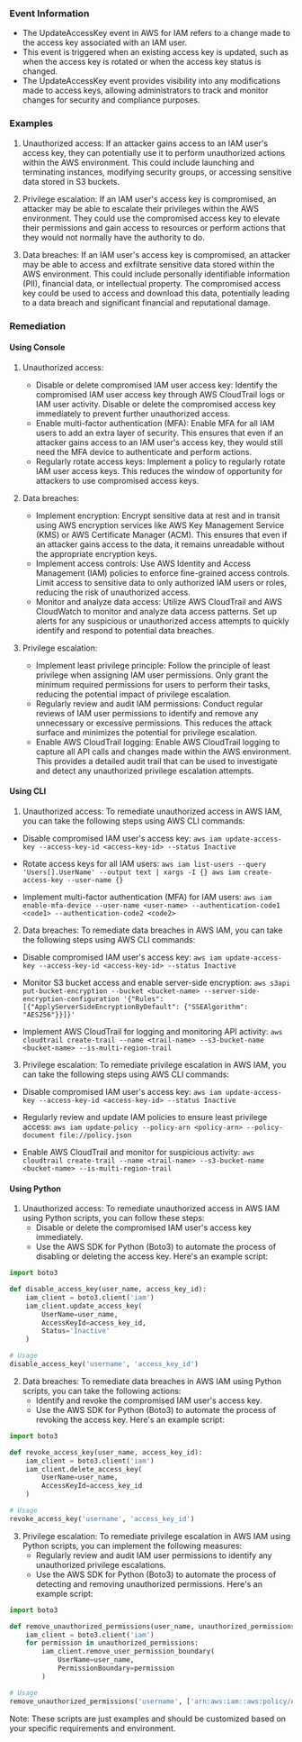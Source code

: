 
### Event Information

- The UpdateAccessKey event in AWS for IAM refers to a change made to the access key associated with an IAM user.
- This event is triggered when an existing access key is updated, such as when the access key is rotated or when the access key status is changed.
- The UpdateAccessKey event provides visibility into any modifications made to access keys, allowing administrators to track and monitor changes for security and compliance purposes.


### Examples

1. Unauthorized access: If an attacker gains access to an IAM user's access key, they can potentially use it to perform unauthorized actions within the AWS environment. This could include launching and terminating instances, modifying security groups, or accessing sensitive data stored in S3 buckets.

2. Privilege escalation: If an IAM user's access key is compromised, an attacker may be able to escalate their privileges within the AWS environment. They could use the compromised access key to elevate their permissions and gain access to resources or perform actions that they would not normally have the authority to do.

3. Data breaches: If an IAM user's access key is compromised, an attacker may be able to access and exfiltrate sensitive data stored within the AWS environment. This could include personally identifiable information (PII), financial data, or intellectual property. The compromised access key could be used to access and download this data, potentially leading to a data breach and significant financial and reputational damage.

### Remediation

#### Using Console

1. Unauthorized access:
   - Disable or delete compromised IAM user access key: Identify the compromised IAM user access key through AWS CloudTrail logs or IAM user activity. Disable or delete the compromised access key immediately to prevent further unauthorized access.
   - Enable multi-factor authentication (MFA): Enable MFA for all IAM users to add an extra layer of security. This ensures that even if an attacker gains access to an IAM user's access key, they would still need the MFA device to authenticate and perform actions.
   - Regularly rotate access keys: Implement a policy to regularly rotate IAM user access keys. This reduces the window of opportunity for attackers to use compromised access keys.

2. Data breaches:
   - Implement encryption: Encrypt sensitive data at rest and in transit using AWS encryption services like AWS Key Management Service (KMS) or AWS Certificate Manager (ACM). This ensures that even if an attacker gains access to the data, it remains unreadable without the appropriate encryption keys.
   - Implement access controls: Use AWS Identity and Access Management (IAM) policies to enforce fine-grained access controls. Limit access to sensitive data to only authorized IAM users or roles, reducing the risk of unauthorized access.
   - Monitor and analyze data access: Utilize AWS CloudTrail and AWS CloudWatch to monitor and analyze data access patterns. Set up alerts for any suspicious or unauthorized access attempts to quickly identify and respond to potential data breaches.

3. Privilege escalation:
   - Implement least privilege principle: Follow the principle of least privilege when assigning IAM user permissions. Only grant the minimum required permissions for users to perform their tasks, reducing the potential impact of privilege escalation.
   - Regularly review and audit IAM permissions: Conduct regular reviews of IAM user permissions to identify and remove any unnecessary or excessive permissions. This reduces the attack surface and minimizes the potential for privilege escalation.
   - Enable AWS CloudTrail logging: Enable AWS CloudTrail logging to capture all API calls and changes made within the AWS environment. This provides a detailed audit trail that can be used to investigate and detect any unauthorized privilege escalation attempts.

#### Using CLI

1. Unauthorized access: To remediate unauthorized access in AWS IAM, you can take the following steps using AWS CLI commands:

- Disable compromised IAM user's access key: `aws iam update-access-key --access-key-id <access-key-id> --status Inactive`

- Rotate access keys for all IAM users: `aws iam list-users --query 'Users[].UserName' --output text | xargs -I {} aws iam create-access-key --user-name {}`

- Implement multi-factor authentication (MFA) for IAM users: `aws iam enable-mfa-device --user-name <user-name> --authentication-code1 <code1> --authentication-code2 <code2>`

2. Data breaches: To remediate data breaches in AWS IAM, you can take the following steps using AWS CLI commands:

- Disable compromised IAM user's access key: `aws iam update-access-key --access-key-id <access-key-id> --status Inactive`

- Monitor S3 bucket access and enable server-side encryption: `aws s3api put-bucket-encryption --bucket <bucket-name> --server-side-encryption-configuration '{"Rules": [{"ApplyServerSideEncryptionByDefault": {"SSEAlgorithm": "AES256"}}]}'`

- Implement AWS CloudTrail for logging and monitoring API activity: `aws cloudtrail create-trail --name <trail-name> --s3-bucket-name <bucket-name> --is-multi-region-trail`

3. Privilege escalation: To remediate privilege escalation in AWS IAM, you can take the following steps using AWS CLI commands:

- Disable compromised IAM user's access key: `aws iam update-access-key --access-key-id <access-key-id> --status Inactive`

- Regularly review and update IAM policies to ensure least privilege access: `aws iam update-policy --policy-arn <policy-arn> --policy-document file://policy.json`

- Enable AWS CloudTrail and monitor for suspicious activity: `aws cloudtrail create-trail --name <trail-name> --s3-bucket-name <bucket-name> --is-multi-region-trail`

#### Using Python

1. Unauthorized access: To remediate unauthorized access in AWS IAM using Python scripts, you can follow these steps:
   - Disable or delete the compromised IAM user's access key immediately.
   - Use the AWS SDK for Python (Boto3) to automate the process of disabling or deleting the access key. Here's an example script:

```python
import boto3

def disable_access_key(user_name, access_key_id):
    iam_client = boto3.client('iam')
    iam_client.update_access_key(
        UserName=user_name,
        AccessKeyId=access_key_id,
        Status='Inactive'
    )

# Usage
disable_access_key('username', 'access_key_id')
```

2. Data breaches: To remediate data breaches in AWS IAM using Python scripts, you can take the following actions:
   - Identify and revoke the compromised IAM user's access key.
   - Use the AWS SDK for Python (Boto3) to automate the process of revoking the access key. Here's an example script:

```python
import boto3

def revoke_access_key(user_name, access_key_id):
    iam_client = boto3.client('iam')
    iam_client.delete_access_key(
        UserName=user_name,
        AccessKeyId=access_key_id
    )

# Usage
revoke_access_key('username', 'access_key_id')
```

3. Privilege escalation: To remediate privilege escalation in AWS IAM using Python scripts, you can implement the following measures:
   - Regularly review and audit IAM user permissions to identify any unauthorized privilege escalations.
   - Use the AWS SDK for Python (Boto3) to automate the process of detecting and removing unauthorized permissions. Here's an example script:

```python
import boto3

def remove_unauthorized_permissions(user_name, unauthorized_permissions):
    iam_client = boto3.client('iam')
    for permission in unauthorized_permissions:
        iam_client.remove_user_permission_boundary(
            UserName=user_name,
            PermissionBoundary=permission
        )

# Usage
remove_unauthorized_permissions('username', ['arn:aws:iam::aws:policy/AdministratorAccess'])
```

Note: These scripts are just examples and should be customized based on your specific requirements and environment.

